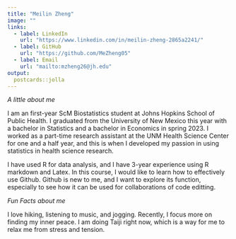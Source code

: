```yaml
---
title: "Meilin Zheng"
image: ""
links:
  - label: LinkedIn
    url: "https://www.linkedin.com/in/meilin-zheng-2865a2241/"
  - label: GitHub
    url: "https://github.com/MeZheng05"
  - label: Email
    url: "mailto:mzheng26@jh.edu"
output:
  postcards::jolla
---
```


*A little about me*

I am an first-year ScM Biostatistics student at Johns Hopkins School of Public Health. I graduated from the University of New Mexico this year with a bachelor in Statistics and a bachelor in Economics in spring 2023. I worked as a part-time research assistant at the UNM Health Science Center for one and a half year, and this is when I developed my passion in using statistics in health science research. 

I have used R for data analysis, and I have 3-year experience using R markdown and Latex. In this course, I would like to learn how to effectively use Github. Github is new to me, and I want to explore its function, especially to see how it can be used for collaborations of code editting. 


*Fun Facts about me*

I love hiking, listening to music, and jogging. Recently, I focus more on finding my inner peace. I am doing Taiji right now, which is a way for me to relax me from stress and tension. 


